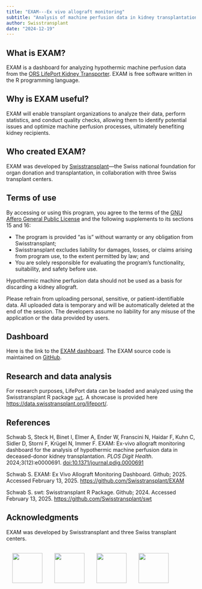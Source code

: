 ```yaml
---
title: "EXAM---Ex vivo allograft monitoring"
subtitle: "Analysis of machine perfusion data in kidney transplantation."
author: Swisstransplant
date: "2024-12-19"
---
```


## What is EXAM?

EXAM is a dashboard for analyzing hypothermic machine perfusion data from the [ORS LifePort Kidney Transporter](https://www.organ-recovery.com/lifeport-kidney-transporter/). EXAM is free software written in the R programming language.

## Why is EXAM useful?

EXAM will enable transplant organizations to analyze their data, perform statistics, and conduct quality checks, allowing them to identify potential issues and optimize machine perfusion processes, ultimately benefiting kidney recipients.

## Who created EXAM?

EXAM was developed by [Swisstransplant](https://www.swisstransplant.org/)---the Swiss national foundation for organ donation and transplantation, in collaboration with three Swiss transplant centers.

## Terms of use

By accessing or using this program, you agree to the terms of the [GNU Affero General Public License](https://www.gnu.org/licenses/agpl-3.0.html) and the following supplements to its sections 15 and 16:

* The program is provided "as is" without warranty or any obligation from Swisstransplant;
* Swisstransplant excludes liability for damages, losses, or claims arising from program use, to the extent permitted by law; and
* You are solely responsible for evaluating the program’s functionality, suitability, and safety before use.

::: {.callout-important appearance="simple" collapse=false}
Hypothermic machine perfusion data should not be used as a basis for discarding a kidney allograft. 

Please refrain from uploading personal, sensitive, or patient-identifiable data. All uploaded data is temporary and will be automatically deleted at the end of the session. The developers assume no liability for any misuse of the application or the data provided by users.
:::

## Dashboard

Here is the link to the [EXAM dashboard](https://swisstransplant.shinyapps.io/EXAM/). The EXAM source code is maintained on [GitHub](https://github.com/Swisstransplant/EXAM).

## Research and data analysis

For research purposes, LifePort data can be loaded and analyzed using the Swisstransplant R package [`swt`](https://github.com/Swisstransplant/swt). A showcase is provided here <https://data.swisstransplant.org/lifeport/>.

## References

Schwab S, Steck H, Binet I, Elmer A, Ender W, Franscini N, Haidar F, Kuhn C, Sidler D, Storni F, Krügel N, Immer F. EXAM: Ex-vivo allograft monitoring dashboard for the analysis of hypothermic machine perfusion data in deceased-donor kidney transplantation. *PLOS Digit Health*. 2024;3(12):e0000691. [doi:10.1371/journal.pdig.0000691](https://doi.org/10.1371/journal.pdig.0000691)

Schwab S. EXAM: Ex Vivo Allograft Monitoring Dashboard. Github; 2025. Accessed February 13, 2025. <https://github.com/Swisstransplant/EXAM>

Schwab S. swt: Swisstransplant R Package. Github; 2024. Accessed February 13, 2025. <https://github.com/Swisstransplant/swt>

## Acknowledgments

EXAM was developed by Swisstransplant and three Swiss transplant centers.

![](../images/SWT_2955_2021.png){height=80 style="float:left; padding:16px"}

![](../images/HUG.png){height=80 style="float:left; padding:16px"}
![](../images/Insel.png){height=80 style="float:left; padding:16px"}
![](../images/KSSG.png){height=80 style="float:left; padding:16px"}
